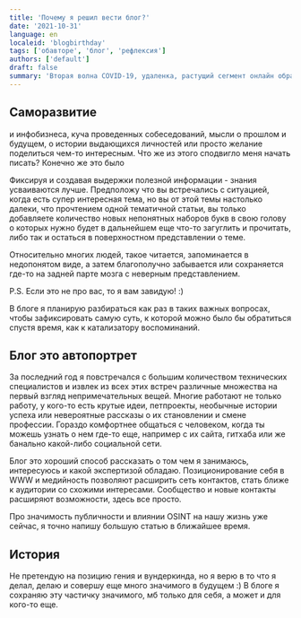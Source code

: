 ```yaml
---
title: 'Почему я решил вести блог?'
date: '2021-10-31'
language: en
localeid: 'blogbirthday'
tags: ['обавторе', 'блог', 'рефлексия']
authors: ['default']
draft: false
summary: 'Вторая волна COVID-19, удаленка, растущий сегмент онлайн образования...'
---
```


## Саморазвитие

и инфобизнеса, куча проведенных собеседований, мысли о прошлом и будущем, о истории выдающихся личностей или просто желание поделиться чем-то интересным. Что же из этого сподвигло меня начать писать? Конечно же это было

Фиксируя и создавая выдержки полезной информации - знания усваиваются лучше.
Предположу что вы встречались с ситуацией, когда есть супер интересная тема, но вы от этой темы настолько далеки, что прочтением одной тематичной статьи, вы только добавляете количество новых непонятных наборов букв в свою голову о которых нужно будет в дальнейшем еще что-то загуглить и прочитать, либо так и остаться в поверхностном представлении о теме.

Относительно многих людей, такое читается, запоминается в недопонятом виде, а затем благополучно забывается или сохраняется где-то на задней парте мозга с неверным представлением.

P.S. Если это не про вас, то я вам завидую! :)

В блоге я планирую разбираться как раз в таких важных вопросах, чтобы зафиксировать самую суть, к которой можно было бы обратиться спустя время, как к катализатору воспоминаний.

## Блог это автопортрет

За последний год я повстречался с большим количеством технических специалистов и извлек из всех этих встреч различные множества на первый взгляд непримечательных вещей.
Многие работают не только работу, у кого-то есть крутые идеи, петпроекты, необычные истории успеха или невероятные рассказы о их становлении и смене профессии.
Гораздо комфортнее общаться с человеком, когда ты можешь узнать о нем где-то еще, например с их сайта, гитхаба или же банально какой-либо социальной сети.

Блог это хороший способ рассказать о том чем я занимаюсь, интересуюсь и какой экспертизой обладаю.
Позиционирование себя в WWW и медийность позволяют расширить сеть контактов, стать ближе к аудитории со схожими интересами. Сообщество и новые контакты расширяют возможности, здесь все просто.

Про значимость публичности и влиянии OSINT на нашу жизнь уже сейчас, я точно напишу большую статью в ближайшее время.

## История

Не претендую на позицию гения и вундеркинда, но я верю в то что я делал, делаю и совершу еще много значимого в будущем :)
В блоге я сохраняю эту частичку значимого, мб только для себя, а может и для кого-то еще.
